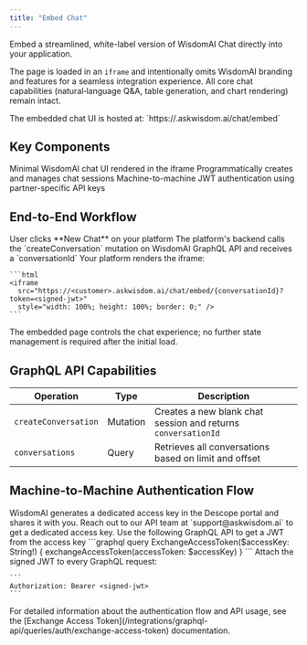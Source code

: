 ```yaml
---
title: "Embed Chat"
---
```


Embed a streamlined, white-label version of WisdomAI Chat directly into your application.

The page is loaded in an `iframe` and intentionally omits WisdomAI branding and features for a seamless integration experience. All core chat capabilities (natural‑language Q&A, table generation, and chart rendering) remain intact.

<Info>
  The embedded chat UI is hosted at: `https://<customer>.askwisdom.ai/chat/embed`
</Info>

## Key Components

<CardGroup cols={2}>
  <Card title="Embedded Chat Page" icon="message">
    Minimal WisdomAI chat UI rendered in the iframe
  </Card>
  <Card title="GraphQL API" icon="code">
    Programmatically creates and manages chat sessions
  </Card>
  <Card title="Descope M2M Auth" icon="shield-check">
    Machine-to-machine JWT authentication using partner-specific API keys
  </Card>
</CardGroup>

## End-to-End Workflow

<Steps>
  <Step title="New Chat Trigger" titleSize="h3">
    User clicks **New Chat** on your platform
  </Step>
  <Step title="Backend Creates Chat Session" titleSize="h3">
    The platform's backend calls the `createConversation` mutation on WisdomAI GraphQL API and receives a `conversationId`
  </Step>
  <Step title="Load Embedded Chat" titleSize="h3">
    Your platform renders the iframe:

    ```html
    <iframe
      src="https://<customer>.askwisdom.ai/chat/embed/{conversationId}?token=<signed-jwt>"
      style="width: 100%; height: 100%; border: 0;" />
    ```
  </Step>
  <Step title="Seamless Interaction" titleSize="h3">
    The embedded page controls the chat experience; no further state management is required after the initial load.
  </Step>
</Steps>

## GraphQL API Capabilities

| Operation            | Type     | Description                                                        |
| -------------------- | -------- | ------------------------------------------------------------------ |
| `createConversation` | Mutation | Creates a new blank chat session and returns `conversationId`      |
| `conversations`      | Query    | Retrieves all conversations based on limit and offset |

## Machine-to-Machine Authentication Flow

<Steps>
  <Step title="API Key Provisioning" titleSize="h3">
    WisdomAI generates a dedicated access key in the Descope portal and shares it with you. Reach out to our API team at `support@askwisdom.ai` to get a dedicated access key.
  </Step>
  <Step title="JWT Signing" titleSize="h3">
    Use the following GraphQL API to get a JWT from the access key
    ```graphql
    query ExchangeAccessToken($accessKey: String!) {
      exchangeAccessToken(accessToken: $accessKey)
    }
    ```
  </Step>
  <Step title="Request Authorization" titleSize="h3">
    Attach the signed JWT to every GraphQL request:

    ```
    Authorization: Bearer <signed-jwt>
    ```
  </Step>
</Steps>

<Info>
  For detailed information about the authentication flow and API usage, see the [Exchange Access Token](/integrations/graphql-api/queries/auth/exchange-access-token) documentation.
</Info>
